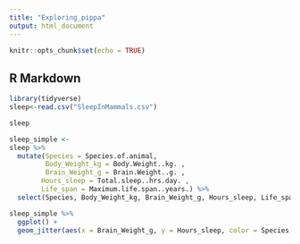 ```yaml
---
title: "Exploring_pippa"
output: html_document
---
```


```r
knitr::opts_chunk$set(echo = TRUE)
```

## R Markdown

```r
library(tidyverse)
sleep<-read.csv("SleepInMammals.csv")
```

```r
sleep
```

```r
sleep_simple <-
sleep %>% 
  mutate(Species = Species.of.animal,
         Body_Weight_kg = Body.Weight..kg. ,
         Brain_Weight_g = Brain.Weight..g. ,
        Hours_sleep = Total.sleep..hrs.day. ,
        Life_span = Maximum.life.span..years.) %>% 
  select(Species, Body_Weight_kg, Brain_Weight_g, Hours_sleep, Life_span )
```

```r
sleep_simple %>% 
  ggplot() +
  geom_jitter(aes(x = Brain_Weight_g, y = Hours_sleep, color = Species, fill = Species))
```

